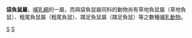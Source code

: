 {{Automatic taxobox
| taxon = Gracilinanus
| authority = 
}}
'''袋負鼠屬'''，[[哺乳綱|哺乳綱]]的一屬，而與袋負鼠屬同科的動物尚有草地負鼠屬（草地負鼠）、粗尾負鼠屬（粗尾負鼠）、蹼足負鼠屬（蹼足負鼠）等之數種[[哺乳動物|哺乳動物]]。
{{taxonbar}}
[[Category:负鼠科|S]]
[[Category:袋负鼠属|S]]
{{有袋类小作品}}